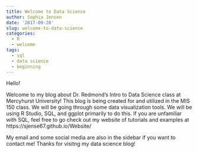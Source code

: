 ```yaml
---
title: Welcome to Data Science
author: Sophia Jensen
date: '2017-09-28'
slug: welcome-to-data-science
categories:
  - R
  - welcome
tags:
  - sql
  - data science
  - beginning
---
```


Hello!

Welcome to my blog about Dr. Redmond's Intro to Data Science class at Mercyhurst University! This blog is being created for and utilized in the MIS 150 class. We will be going through some data visualization tools. We will be using R Studio, SQL, and ggplot primarily to do this. If you are unfamiliar with SQL, feel free to go check out my website of tutorials and examples at https://sjense67.github.io/Website/ 

My email and some social media are also in the sidebar if you want to contact me! Thanks for visitng my data science blog!